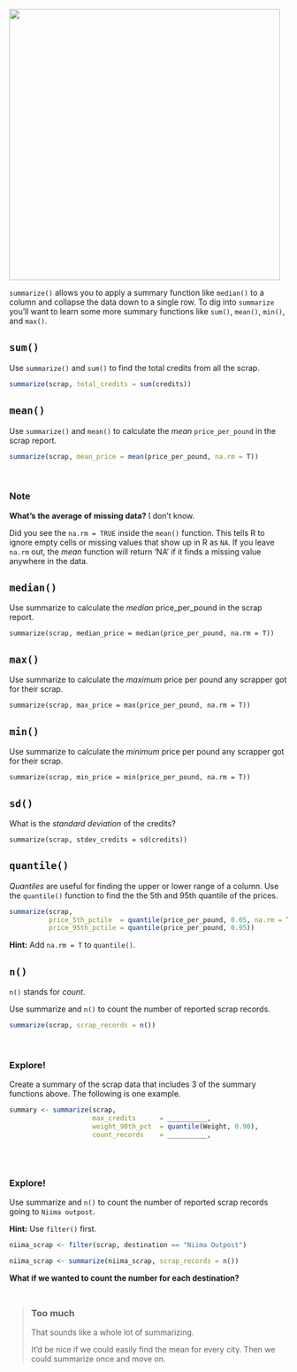 

![](../images/summarize_diagram.png){width="490"}

`summarize()` allows you to apply a summary function like `median()` to a column and collapse the data down to a single row. To dig into `summarize` you'll want to learn some more summary functions like `sum()`, `mean()`, `min()`, and `max()`.


## `sum()` {-}

Use `summarize()` and `sum()` to find the total credits from all the scrap.

```r
summarize(scrap, total_credits = sum(credits))
```


## `mean()` {-}
Use `summarize()` and `mean()` to calculate the _mean_ `price_per_pound` in the scrap report.

```r

summarize(scrap, mean_price = mean(price_per_pound, na.rm = T))

```

<br>

<div class="note">
### Note {-}

__What's the average of missing data?__ I don't know.

Did you see the `na.rm = TRUE` inside the `mean()` function. This tells R to ignore empty cells or missing values that show up in R as `NA`. If you leave `na.rm` out, the _mean_ function will return 'NA' if it finds a missing value anywhere in the data. 
</div>

## `median()` {-}
Use summarize to calculate the _median_ price_per_pound in the scrap report.

`summarize(scrap, median_price = median(price_per_pound, na.rm = T))`

## `max()` {-}
Use summarize to calculate the _maximum_ price per pound any scrapper got for their scrap.

`summarize(scrap, max_price = max(price_per_pound, na.rm = T))`

## `min()` {-}
Use summarize to calculate the _minimum_ price per pound any scrapper got for their scrap.

`summarize(scrap, min_price = min(price_per_pound, na.rm = T))`


## `sd()` {-}

What is the _standard deviation_ of the credits?

`summarize(scrap, stdev_credits = sd(credits))`

## `quantile()` {-}

_Quantiles_ are useful for finding the upper or lower range of a column. Use the `quantile()` function to find the the 5th and 95th quantile of the prices.

```r
summarize(scrap, 
          price_5th_pctile  = quantile(price_per_pound, 0.05, na.rm = T),
          price_95th_pctile = quantile(price_per_pound, 0.95))
```


__Hint:__ Add `na.rm = T` to `quantile()`.


## `n()` {-}

`n()` stands for _count_.

Use summarize and `n()` to count the number of reported scrap records. 

```r
summarize(scrap, scrap_records = n())
```

<br>


<div class="tip">
### <i class="fa fa-user-astronaut" style="color: green;"></i> Explore! {-}

Create a summary of the scrap data that includes 3 of the summary functions above. The following is one example.

```r
summary <- summarize(scrap, 
                     max_credits      = __________,
                     weight_90th_pct  = quantile(Weight, 0.90),
                     count_records    = __________,
                    
```

<br>

</div>

<div class="tip">
### <i class="fa fa-user-astronaut" style="color: green;"></i> Explore! {-}

Use summarize and `n()` to count the number of reported scrap records going to `Niima outpost`. 

__Hint:__ Use `filter()` first.


```r
niima_scrap <- filter(scrap, destination == "Niima Outpost") 

niima_scrap <- summarize(niima_scrap, scrap_records = n())
```


__What if we wanted to count the number for each destination?__

</div>

<br>

> <h3 style="margin-top: 12px;"> __Too much__ </h3>
>
> That sounds like a whole lot of summarizing. 
>
> It'd be nice if we could easily find the mean for every city. Then we could summarize once and move on.
>

